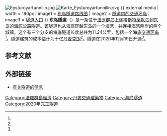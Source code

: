 [[File:Eysturoyartunnilin.jpg|thumb]]
[[File:Karte_Eysturoyartunnilin.svg|thumb]]
{{ external media
| width  = 180px 
| image1 = [https://d1nzd9uy88axxk.cloudfront.net/media/1018/eysturoyartunnil1024x416_1.jpg 东岛隧道路线图] 
| image2 = [https://d1nzd9uy88axxk.cloudfront.net/media/1019/eysturoyartunnil1024x416_2.jpg 隧道内的交通环岛]
| image3 = [https://d1nzd9uy88axxk.cloudfront.net/media/1028/eysturoyartunnil1024x416_11.jpg 隧道入口]
}}
'''东岛隧道'''（{{lang-fo|Eysturoyartunnilin}}）是一条位于[[法罗群岛|法罗群岛]]上连接[[斯特莱默岛|斯特莱默岛]]到[[东岛_(法罗群岛)|东岛]]的海底公路隧道。该隧道也从海底穿越东岛的一个海湾，并连接海湾两岸的两个城镇。这个有三个分支的海底隧道长度总共为11.24公里，包括一个海底[[圓環|交通环岛]]<ref name="estunlar"/>。隧道建筑的成本估计为十亿[[丹麦克朗|丹麦克朗]]<ref name="kvf"/>。隧道在2020年12月19日开通<ref name="NCC"/>。

== 参考文献 ==
{{Reflist|30em|refs=
<ref name="estunlar">{{cite web | url = https://www.estunlar.fo/en/about-the-tunnels/the-eysturoy-tunnel/ | title = The Eysturoy tunnel | language = en | publisher = P/F Eysturoyar- og Sandoyartunnil | accessdate = 2020-12-08}}</ref>

<ref name="kvf">{{cite web | url = http://kvf.fo/netvarp/uv/2014/02/02/tunlarnir-standa-klrir-2021 | title = Tunlarnir verða lidnir í 2021 | language = fo | publisher = KVF | date = 2014-02-02 | accessdate = 2020-12-08 | archive-date = 2014-08-13 | archive-url = https://web.archive.org/web/20140813004527/http://kvf.fo/netvarp/uv/2014/02/02/tunlarnir-standa-klrir-2021 | dead-url = no }}</ref>

<ref name="NCC">{{cite web | url = https://www.ncc.com/media/pressrelease/48f375a5e8081e4f/ | title = Eysturoy tunnel built by NCC opened in Faroe Islands | language = en | publisher = NCC | date = 2020-12-19 | accessdate = 2021-09-09}}</ref>
}}

== 外部链接 ==
{{commonscat|Eysturoyartunnilin|position=left}}
* [https://www.estunlar.fo/en/ 有关隧道的信息] {{Wayback|url=https://www.estunlar.fo/en/ |date=20220328082057 }} {{en}}

[[Category:法羅群島經濟|Category:法羅群島經濟]]
[[Category:丹麥交通建築物|Category:丹麥交通建築物]]
[[Category:海底隧道|Category:海底隧道]]
[[Category:2020年完工隧道|Category:2020年完工隧道]]